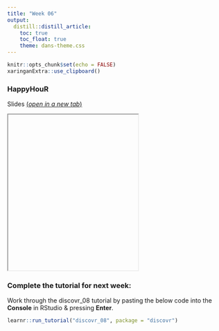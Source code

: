 ```yaml
---
title: "Week 06"
output:
  distill::distill_article:
    toc: true
    toc_float: true
    theme: dans-theme.css
---
```


```r
knitr::opts_chunk$set(echo = FALSE)
xaringanExtra::use_clipboard()
```

### HappyHouR 

Slides [(*open in a new tab*)](){target="_blank"}

<iframe id="inlineFrameExample"
    title="Inline Frame Example"
    height="360"
    src="">
</iframe>


### Complete the tutorial for next week: 

:::ojtask

Work through the discovr_08 tutorial by pasting the below code into the **Console** in RStudio & pressing **Enter**.

```r

learnr::run_tutorial("discovr_08", package = "discovr")

```

:::

<br>